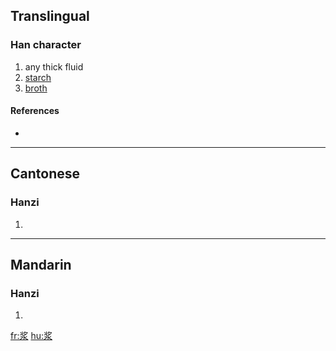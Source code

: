 {{see|漿}}
==Translingual==

===Han character===
{{Han char|rn=85|rad=水|as=06|sn=10|four=|canj=中弓水 (LNE)}}

# any thick fluid
# [[starch]]
# [[broth]]

====References====
* {{Han ref|kx=0623.171|hdz=31601.030|uh=6D46|ud=27974}}

----

==Cantonese==

===Hanzi===
{{yue-hanzi|jyut=|y=jeung1}}

# {{defn|Cantonese}}

----

==Mandarin==

===Hanzi===
{{cmn-hanzi|tra=漿|pin=[[jiāng]] ([[jiang1]])|wg=chiang<sup>1</sup>}}

# {{defn|Mandarin}}

[[fr:浆]]
[[hu:浆]]
